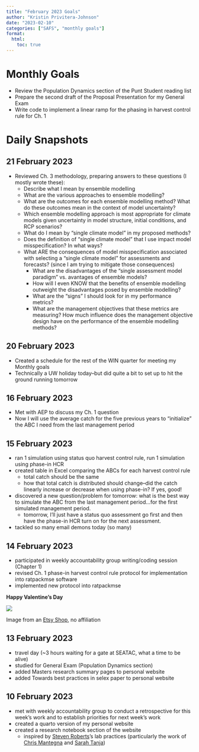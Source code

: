 ```yaml
---
title: "February 2023 Goals"
author: "Kristin Privitera-Johnson"
date: "2023-02-10"
categories: ["SAFS", "monthly goals"]
format:
  html:
    toc: true
---
```


# Monthly Goals
- Review the Population Dynamics section of the Punt Student reading list
- Prepare the second draft of the Proposal Presentation for my General Exam
- Write code to implement a linear ramp for the phasing in harvest control rule for Ch. 1

# Daily Snapshots

## 21 February 2023

- Reviewed Ch. 3 methodology, preparing answers to these questions (I mostly wrote these):
  - Describe what I mean by ensemble modelling
  - What are the various approaches to ensemble modelling?
  - What are the outcomes for each ensemble modelling method? What do these outcomes mean in the context of model uncertainty?
  - Which ensemble modelling approach is most appropriate for climate models given uncertainty in model structure, initial conditions, and RCP scenarios?
  - What do I mean by "single climate model" in my proposed methods?
  - Does the definition of "single climate model" that I use impact model misspecification? In what ways?
  - What ARE the consequences of model misspecification associated with selecting a "single climate model" for assessments and forecasts? (since I am trying to mitigate those consequences)
    - What are the disadvantages of the "single assessment model paradigm" vs. avantages of ensemble models?
    - How will I even KNOW that the benefits of ensemble modelling outweight the disadvantages posed by ensemble modelling?
    - What are the "signs" I should look for in my performance metrics?
    - What are the management objectives that these metrics are measuring? How much influence does the management objective design have on the performance of the ensemble modelling methods?

## 20 February 2023

- Created a schedule for the rest of the WIN quarter for meeting my Monthly goals
- Technically a UW holiday today--but did quite a bit to set up to hit the ground running tomorrow  

## 16 February 2023

- Met with AEP to discuss my Ch. 1 question
- Now I will use the average catch for the five previous years to "initialize" the ABC I need from the last management period

## 15 February 2023

- ran 1 simulation using status quo harvest control rule, run 1 simulation using phase-in HCR
- created table in Excel comparing the ABCs for each harvest control rule
  - total catch should be the same
  - how that total catch is distributed should change--did the catch linearly increase or decrease when using phase-in? If yes, good!
- discovered a new question/problem for tomorrow: what is the best way to simulate the ABC from the last management period...for the first simulated management period.
  - tomorrow, I'll just have a status quo assessment go first and then have the phase-in HCR turn on for the next assessment.
- tackled so many email demons today (so many)

## 14 February 2023

- participated in weekly accountability group writing/coding session (Chapter 1)
- revised Ch. 1 phase-in harvest control rule protocol for implementation into ratpackmse software
- implemented new protocol into ratpackmse 

**Happy Valentine's Day** 

![](valentine.png)

Image from an [Etsy Shop](https://www.etsy.com/uk/listing/592099432/you-light-up-my-life-angler-fish), no affiliation

## 13 February 2023

- travel day (~3 hours waiting for a gate at SEATAC, what a time to be alive)
- studied for General Exam (Population Dynamics section)
- added Masters research summary pages to personal website
- added Towards best practices in selex paper to personal website

## 10 February 2023

- met with weekly accountability group to conduct a retrospective for this week's work and to establish priorities for next week's work
- created a quarto version of my personal website
- created a research notebook section of the website
    - inspired by [Steven Roberts](https://sr320.github.io/)'s lab practices (particularly the work of [Chris Mantegna](https://chrismantegna.github.io/) and [Sarah Tanja](https://sarahtanja.github.io/lab-book/))